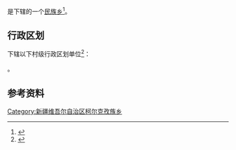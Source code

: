 {{中国乡级行政区|65/31/31/202/000}}

'''{{PAGENAMEBASE}}'''是{{PRC admin/fullname|65/31/31/202/000|3}}下辖的一个[[民族乡|民族乡]]<ref>{{PRC admin/ref sgc|{{PRC admin/parent|65/31/31/202/000}}}}</ref>。

== 行政区划 ==
{{PAGENAMEBASE}}下辖以下村级行政区划单位<ref>{{PRC admin/ref sgc|65/31/31/202/000}}</ref>：

{{PRC admin/children|65/31/31/202/000}}。

== 参考资料 ==
{{reflist}}

{{新疆行政区划小作品}}
{{PRC admin/navcat|65/31/31/202/000}}
[[Category:新疆维吾尔自治区柯尔克孜族乡|Category:新疆维吾尔自治区柯尔克孜族乡]]